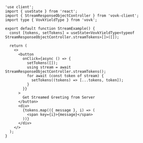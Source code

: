 ```tsx filename="/src/app/stream-response-object/StreamExample.tsx"
'use client';
import { useState } from 'react';
import { StreamResponseObjectController } from 'vovk-client';
import type { VovkYieldType } from 'vovk';

export default function StreamExample() {
  const [tokens, setTokens] = useState<VovkYieldType<typeof StreamResponseObjectController.streamTokens>[]>([]);

  return (
    <>
      <button
        onClick={async () => {
          setTokens([]);
          using stream = await StreamResponseObjectController.streamTokens();
          for await (const token of stream) {
            setTokens((tokens) => [...tokens, token]);
          }
        }}
      >
        Get Streamed Greeting from Server
      </button>
      <div>
        {tokens.map(({ message }, i) => (
          <span key={i}>{message}</span>
        ))}
      </div>
    </>
  );
}
```